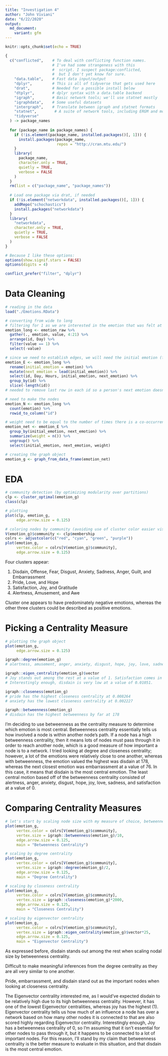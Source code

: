 ```yaml
---
title: "Investigation 4"
author: "John Viviani"
date: "6/22/2020"
output: 
  md_document:
    variant: gfm
---
```


```r
knitr::opts_chunk$set(echo = TRUE)

{
  c("conflicted",    # To deal with conflicting function names.
                     # I've had some strangeness with this
                     #  script. I suspect package:conflicted,
                     #  but I don't yet know for sure.
    "data.table",    # Fast data input/output
    "dplyr",         # This is all of tidyverse that gets used here
    "drat",          # Needed for a possible install below 
    "dtplyr",        # dplyr syntax with a data.table backend
    "igraph",        # Basic network tools; we'll use statnet mostly
    "igraphdata",    # Some useful datasets
    "intergraph",    # Translate between igraph and statnet formats
    "statnet",        # A suite of network tools, including ERGM and more
    "tidyverse"
  ) -> package_names
  
  for (package_name in package_names) {
    if (!is.element(package_name, installed.packages()[, 1])) {
      install.packages(package_name,
                       repos = "http://cran.mtu.edu/")
    }
    library(
      package_name,
      character.only = TRUE,
      quietly = TRUE,
      verbose = FALSE
    )
  }
  rm(list = c("package_name", "package_names"))
  
  # Load one package via drat, if needed
  if (!is.element("networkdata", installed.packages()[, 1])) {
    addRepo("schochastics")
    install.packages("networkdata")
  }
  library(
    "networkdata",
    character.only = TRUE,
    quietly = TRUE,
    verbose = FALSE
  )
}

# Because I like these options:
options(show.signif.stars = FALSE)
options(digits = 4)

conflict_prefer("filter", "dplyr")
```


# Data Cleaning
```r
# reading in the data
load("./Emotions.RData")

# converting from wide to long
# filtering for 1 as we are interested in the emotion that was felt at the particular time of day
emotion_long <- emotion_raw %>%
  gather(., emotion, value, 4:21) %>% 
  arrange(id, Day) %>% 
  filter(value == 1) %>% 
  select(-value)

# since we need to establish edges, we will need the initial emotion (from column) and the next emotion (to column)
emotion_E <- emotion_long %>%
  rename(initial_emotion = emotion) %>% 
  mutate(next_emotion = lead(initial_emotion)) %>% 
  select(id, Day, Hours, initial_emotion, next_emotion) %>% 
  group_by(id) %>% 
  slice(-length(id))
# needed to remove last row in each id so a person's next emotion doesn't overlap with another person's initial emotion

# need to make the nodes  
emotion_N <- emotion_long %>% 
  count(emotion) %>% 
  rowid_to_column("id")

# weight need to be equal to the number of times there is a co-occurrence
emotion_net <- emotion_E %>% 
  group_by(initial_emotion, next_emotion) %>% 
  summarize(weight = n()) %>% 
  ungroup() %>% 
  select(initial_emotion, next_emotion, weight)

# creating the graph object
emotion_g <- graph_from_data_frame(emotion_net)
```


# EDA
```r
# community detection (by optimizing modularity over partitions)
clp <- cluster_optimal(emotion_g)
class(clp)

# plotting
plot(clp, emotion_g,
     edge.arrow.size = 0.125)

# coloring nodes by community (avoiding use of cluster color easier visualization)
V(emotion_g)$community <- clp$membership
colrs <- adjustcolor(c("red", "cyan", "green", "purple"))
plot(emotion_g, 
     vertex.color = colrs[V(emotion_g)$community],
     edge.arrow.size = 0.125)
```
Four clusters appear:

1. Disdain, Offense, Fear, Disgust, Anxiety, Sadness, Anger, Guilt, and Embarrassment
2. Pride, Love, and Hope
3. Satisfaction, Joy, and Gratitude
4. Alertness, Amusement, and Awe

Cluster one appears to have predominately negative emotions, whereas the other three clusters could be described as positive emotions.


# Picking a Centrality Measure
```r
# plotting the graph object
plot(emotion_g,
     edge.arrow.size = 0.125)

igraph::degree(emotion_g)
# alertness, amusement, anger, anxiety, disgust, hope, joy, love, sadness, and satisfaction all have the highest degree centrality at 36

igraph::eigen_centrality(emotion_g)$vector
# Joy stands out among the rest at a value of 1. Satisfaction comes in second at a value of 0.77667.
# Interestingly enough, disdain is very low at a value of 0.01051.

igraph::closeness(emotion_g)
# pride has the highest closeness centrality at 0.008264
# anxiety has the lowest closeness centrality at 0.002227

igraph::betweenness(emotion_g)
# disdain has the highest betweenness by far at 178
```
I'm deciding to use betweenness as the centrality measure to determine which emotion is most central. Betweenness centrality essentially tells us how involved a node is within another node's path. If a node has a high betweenness centrality, then it means lots of nodes must pass through it in order to reach another node, which is a good measure of how important a node is to a network. I tried looking at degree and closeness centrality; however, a lot of the emotions were relatively close to one another, whereas with betweenness, the emotion valued the highest was disdain at 178, whereas the next closest emotion was embarrassment at a value of 76. In this case, it means that disdain is the most central emotion. The least central motion based off of the betweenness centrality consisted of alertness, anger, anxiety, disgust, hope, joy, love, sadness, and satisfaction at a value of 0.


# Comparing Centrality Measures
```r
# let's start by scaling node size with my measure of choice, betweenness
plot(emotion_g, 
     vertex.color = colrs[V(emotion_g)$community],
     vertex.size = igraph::betweenness(emotion_g)/10,
     edge.arrow.size = 0.125,
     main = "Betweenness Centrality")

# scaling by degree centrality
plot(emotion_g, 
     vertex.color = colrs[V(emotion_g)$community],
     vertex.size = igraph::degree(emotion_g)/2,
     edge.arrow.size = 0.125,
     main = "Degree Centrality")

# scaling by closeness centrality
plot(emotion_g, 
     vertex.color = colrs[V(emotion_g)$community],
     vertex.size = igraph::closeness(emotion_g)*2000,
     edge.arrow.size = 0.125,
     main = "Closeness Centrality")

# scaling by eigenvector centrality
plot(emotion_g, 
     vertex.color = colrs[V(emotion_g)$community],
     vertex.size = igraph::eigen_centrality(emotion_g)$vector*25,
     edge.arrow.size = 0.125,
     main = "Eigenvector Centrality")
```
As expressed before, disdain stands out among the rest when scaling nodal size by betweenness centrality.

Difficult to make meaningful inferences from the degree centrality as they are all very similar to one another.

Pride, embarrassment, and disdain stand out as the important nodes when looking at closeness centrality.

The Eigenvector centrality interested me, as I would've expected disdain to be relatively high due to its high betweenness centrality. However, it has one of the lowest Eigenvector centralities, whereas joy has the highest (1). Eigenvector centrality tells us how much of an influence a node has over a network based on how many other nodes it is connected to that are also scored highly regarding Eigenvector centrality. Interestingly enough, Joy has a betweenness centrality of 0, so I'm assuming that it isn't essential for other nodes to pass through it, but it happens to be connected to a lot of important nodes. For this reason, I'll stand by my claim that betweenness centrality is the better measure to evaluate in this situation, and that disdain is the most central emotion.


